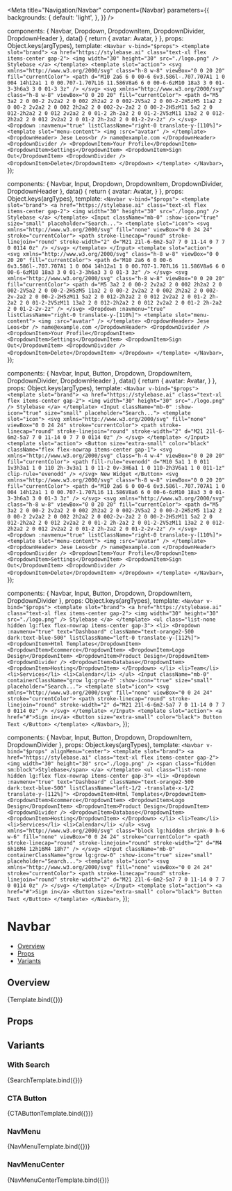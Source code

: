 
<Meta
  title="Navigation/Navbar"
  component={Navbar}
  parameters={{
    backgrounds: {
      default: 'light',
    },
  }}
/>

  components: { Navbar, Dropdown, DropdownItem, DropdownDivider, DropdownHeader },
  data() {
    return {
      avatar: Avatar,
    }
  },
  props: Object.keys(argTypes),
  template: `
    <Navbar v-bind="$props">
      <template slot="brand">
        <a href="https://stylebase.ai" class="text-xl flex items-center gap-2">
          <img width="30" height="30" src="./logo.png" />
          Stylebase
        </a>
      </template>
      <template slot="action">
        <svg xmlns="http://www.w3.org/2000/svg" class="h-8 w-8" viewBox="0 0 20 20" fill="currentColor">
          <path d="M10 2a6 6 0 00-6 6v3.586l-.707.707A1 1 0 004 14h12a1 1 0 00.707-1.707L16 11.586V8a6 6 0 00-6-6zM10 18a3 3 0 01-3-3h6a3 3 0 01-3 3z" />
        </svg>
        <svg xmlns="http://www.w3.org/2000/svg" class="h-8 w-8" viewBox="0 0 20 20" fill="currentColor">
          <path d="M5 3a2 2 0 00-2 2v2a2 2 0 002 2h2a2 2 0 002-2V5a2 2 0 00-2-2H5zM5 11a2 2 0 00-2 2v2a2 2 0 002 2h2a2 2 0 002-2v-2a2 2 0 00-2-2H5zM11 5a2 2 0 012-2h2a2 2 0 012 2v2a2 2 0 01-2 2h-2a2 2 0 01-2-2V5zM11 13a2 2 0 012-2h2a2 2 0 012 2v2a2 2 0 01-2 2h-2a2 2 0 01-2-2v-2z" />
        </svg>
        <Dropdown :navmenu="true" listClassName="right-0 translate-y-[110%]">
          <template slot="menu-content">
            <img :src="avatar" />
          </template>
          <DropdownHeader>
            Jese Leos<br />
            name@example.com
          </DropdownHeader>
          <DropdownDivider />
          <DropdownItem>Your Profile</DropdownItem>
          <DropdownItem>Settings</DropdownItem>
          <DropdownItem>Sign Out</DropdownItem>
          <DropdownDivider />
          <DropdownItem>Delete</DropdownItem>
        </Dropdown>
      </template>
    </Navbar>
  `,
});

  components: { Navbar, Input, Dropdown, DropdownItem, DropdownDivider, DropdownHeader },
  data() {
    return {
      avatar: Avatar,
    }
  },
  props: Object.keys(argTypes),
  template: `
    <Navbar v-bind="$props">
      <template slot="brand">
        <a href="https://stylebase.ai" class="text-xl flex items-center gap-2">
          <img width="30" height="30" src="./logo.png" />
          Stylebase
        </a>
      </template>
      <Input className="mb-0" :show-icon="true" size="small" placeholder="Search...">
        <template slot="icon">
          <svg xmlns="http://www.w3.org/2000/svg" fill="none" viewBox="0 0 24 24" stroke="currentColor">
            <path stroke-linecap="round" stroke-linejoin="round" stroke-width="2" d="M21 21l-6-6m2-5a7 7 0 11-14 0 7 7 0 0114 0z" />
          </svg>
        </template>
      </Input>
      <template slot="action">
        <svg xmlns="http://www.w3.org/2000/svg" class="h-8 w-8" viewBox="0 0 20 20" fill="currentColor">
          <path d="M10 2a6 6 0 00-6 6v3.586l-.707.707A1 1 0 004 14h12a1 1 0 00.707-1.707L16 11.586V8a6 6 0 00-6-6zM10 18a3 3 0 01-3-3h6a3 3 0 01-3 3z" />
        </svg>
        <svg xmlns="http://www.w3.org/2000/svg" class="h-8 w-8" viewBox="0 0 20 20" fill="currentColor">
          <path d="M5 3a2 2 0 00-2 2v2a2 2 0 002 2h2a2 2 0 002-2V5a2 2 0 00-2-2H5zM5 11a2 2 0 00-2 2v2a2 2 0 002 2h2a2 2 0 002-2v-2a2 2 0 00-2-2H5zM11 5a2 2 0 012-2h2a2 2 0 012 2v2a2 2 0 01-2 2h-2a2 2 0 01-2-2V5zM11 13a2 2 0 012-2h2a2 2 0 012 2v2a2 2 0 01-2 2h-2a2 2 0 01-2-2v-2z" />
        </svg>
        <Dropdown :navmenu="true" listClassName="right-0 translate-y-[110%]">
          <template slot="menu-content">
            <img :src="avatar" />
          </template>
          <DropdownHeader>
            Jese Leos<br />
            name@example.com
          </DropdownHeader>
          <DropdownDivider />
          <DropdownItem>Your Profile</DropdownItem>
          <DropdownItem>Settings</DropdownItem>
          <DropdownItem>Sign Out</DropdownItem>
          <DropdownDivider />
          <DropdownItem>Delete</DropdownItem>
        </Dropdown>
      </template>
    </Navbar>
  `,
});

  components: { Navbar, Input, Button, Dropdown, DropdownItem, DropdownDivider, DropdownHeader },
  data() {
    return {
      avatar: Avatar,
    }
  },
  props: Object.keys(argTypes),
  template: `
    <Navbar v-bind="$props">
      <template slot="brand">
        <a href="https://stylebase.ai" class="text-xl flex items-center gap-2">
          <img width="30" height="30" src="./logo.png" />
          Stylebase
        </a>
      </template>
      <Input className="mb-0" :show-icon="true" size="small" placeholder="Search...">
        <template slot="icon">
          <svg xmlns="http://www.w3.org/2000/svg" fill="none" viewBox="0 0 24 24" stroke="currentColor">
            <path stroke-linecap="round" stroke-linejoin="round" stroke-width="2" d="M21 21l-6-6m2-5a7 7 0 11-14 0 7 7 0 0114 0z" />
          </svg>
        </template>
      </Input>
      <template slot="action">
        <Button size="extra-small" color="black" className="flex flex-nowrap items-center gap-1">
          <svg xmlns="http://www.w3.org/2000/svg" class="h-4 w-4" viewBox="0 0 20 20" fill="currentColor">
            <path fill-rule="evenodd" d="M10 5a1 1 0 011 1v3h3a1 1 0 110 2h-3v3a1 1 0 11-2 0v-3H6a1 1 0 110-2h3V6a1 1 0 011-1z" clip-rule="evenodd" />
          </svg>
          New Widget
        </Button>
        <svg xmlns="http://www.w3.org/2000/svg" class="h-8 w-8" viewBox="0 0 20 20" fill="currentColor">
          <path d="M10 2a6 6 0 00-6 6v3.586l-.707.707A1 1 0 004 14h12a1 1 0 00.707-1.707L16 11.586V8a6 6 0 00-6-6zM10 18a3 3 0 01-3-3h6a3 3 0 01-3 3z" />
        </svg>
        <svg xmlns="http://www.w3.org/2000/svg" class="h-8 w-8" viewBox="0 0 20 20" fill="currentColor">
          <path d="M5 3a2 2 0 00-2 2v2a2 2 0 002 2h2a2 2 0 002-2V5a2 2 0 00-2-2H5zM5 11a2 2 0 00-2 2v2a2 2 0 002 2h2a2 2 0 002-2v-2a2 2 0 00-2-2H5zM11 5a2 2 0 012-2h2a2 2 0 012 2v2a2 2 0 01-2 2h-2a2 2 0 01-2-2V5zM11 13a2 2 0 012-2h2a2 2 0 012 2v2a2 2 0 01-2 2h-2a2 2 0 01-2-2v-2z" />
        </svg>
        <Dropdown :navmenu="true" listClassName="right-0 translate-y-[110%]">
          <template slot="menu-content">
            <img :src="avatar" />
          </template>
          <DropdownHeader>
            Jese Leos<br />
            name@example.com
          </DropdownHeader>
          <DropdownDivider />
          <DropdownItem>Your Profile</DropdownItem>
          <DropdownItem>Settings</DropdownItem>
          <DropdownItem>Sign Out</DropdownItem>
          <DropdownDivider />
          <DropdownItem>Delete</DropdownItem>
        </Dropdown>
      </template>
    </Navbar>
  `,
});

  components: { Navbar, Input, Button, Dropdown, DropdownItem, DropdownDivider },
  props: Object.keys(argTypes),
  template: `
    <Navbar v-bind="$props">
      <template slot="brand">
        <a href="https://stylebase.ai" class="text-xl flex items-center gap-2">
          <img width="30" height="30" src="./logo.png" />
          Stylebase
        </a>
      </template>
      <ul class="list-none hidden lg:flex flex-nowrap items-center gap-3">
        <li>
          <Dropdown :navmenu="true" text="Dashboard" className="text-orange2-500 dark:text-blue-500" listClassName="left-0 translate-y-[112%]">
            <DropdownItem>Html Templates</DropdownItem>
            <DropdownItem>Ecommerce</DropdownItem>
            <DropdownItem>Logo Design</DropdownItem>
            <DropdownItem>Product Design</DropdownItem>
            <DropdownDivider />
            <DropdownItem>Database</DropdownItem>
            <DropdownItem>Hosting</DropdownItem>
          </Dropdown>
        </li>
        <li>Team</li>
        <li>Services</li>
        <li>Calendar</li>
      </ul>
      <Input className="mb-0" containerClassName="grow lg:grow-0" :show-icon="true" size="small" placeholder="Search...">
        <template slot="icon">
          <svg xmlns="http://www.w3.org/2000/svg" fill="none" viewBox="0 0 24 24" stroke="currentColor">
            <path stroke-linecap="round" stroke-linejoin="round" stroke-width="2" d="M21 21l-6-6m2-5a7 7 0 11-14 0 7 7 0 0114 0z" />
          </svg>
        </template>
      </Input>
      <template slot="action">
        <a href="#">Sign in</a>
        <Button size="extra-small" color="black">
          Button Text
        </Button>
      </template>
    </Navbar>
  `,
});

  components: { Navbar, Input, Button, Dropdown, DropdownItem, DropdownDivider },
  props: Object.keys(argTypes),
  template: `
    <Navbar v-bind="$props" alignMenu="center">
      <template slot="brand">
        <a href="https://stylebase.ai" class="text-xl flex items-center gap-2">
          <img width="30" height="30" src="./logo.png" />
          <span class="hidden sm:block">Stylebase</span>
        </a>
      </template>
      <ul class="list-none hidden lg:flex flex-nowrap items-center gap-3">
        <li>
          <Dropdown :navmenu="true" text="Dashboard" className="text-orange2-500 dark:text-blue-500" listClassName="left-1/2 -translate-x-1/2 translate-y-[112%]">
            <DropdownItem>Html Templates</DropdownItem>
            <DropdownItem>Ecommerce</DropdownItem>
            <DropdownItem>Logo Design</DropdownItem>
            <DropdownItem>Product Design</DropdownItem>
            <DropdownDivider />
            <DropdownItem>Database</DropdownItem>
            <DropdownItem>Hosting</DropdownItem>
          </Dropdown>
        </li>
        <li>Team</li>
        <li>Services</li>
        <li>Calendar</li>
      </ul>
      <svg xmlns="http://www.w3.org/2000/svg" class="block lg:hidden shrink-0 h-6 w-6" fill="none" viewBox="0 0 24 24" stroke="currentColor">
        <path stroke-linecap="round" stroke-linejoin="round" stroke-width="2" d="M4 6h16M4 12h16M4 18h7" />
      </svg>
      <Input className="mb-0" containerClassName="grow lg:grow-0" :show-icon="true" size="small" placeholder="Search...">
        <template slot="icon">
          <svg xmlns="http://www.w3.org/2000/svg" fill="none" viewBox="0 0 24 24" stroke="currentColor">
            <path stroke-linecap="round" stroke-linejoin="round" stroke-width="2" d="M21 21l-6-6m2-5a7 7 0 11-14 0 7 7 0 0114 0z" />
          </svg>
        </template>
      </Input>
      <template slot="action">
        <a href="#">Sign in</a>
        <Button size="extra-small" color="black">
          Button Text
        </Button>
      </template>
    </Navbar>
  `,
});

# Navbar

- [Overview](#overview)
- [Props](#props)
- [Variants](#variants)

## Overview

<Canvas>
  <Story name="Overview">
    {Template.bind({})}
  </Story>
</Canvas>

## Props

<ArgsTable story="Overview" />

## Variants

### With Search

<Canvas>
  <Story name="WithSearch">
    {SearchTemplate.bind({})}
  </Story>
</Canvas>

### CTA Button

<Canvas>
  <Story name="CTAButton">
    {CTAButtonTemplate.bind({})}
  </Story>
</Canvas>

### NavMenu

<Canvas>
  <Story name="NavMenu">
    {NavMenuTemplate.bind({})}
  </Story>
</Canvas>

### NavMenuCenter

<Canvas>
  <Story name="NavMenuCenter">
    {NavMenuCenterTemplate.bind({})}
  </Story>
</Canvas>
